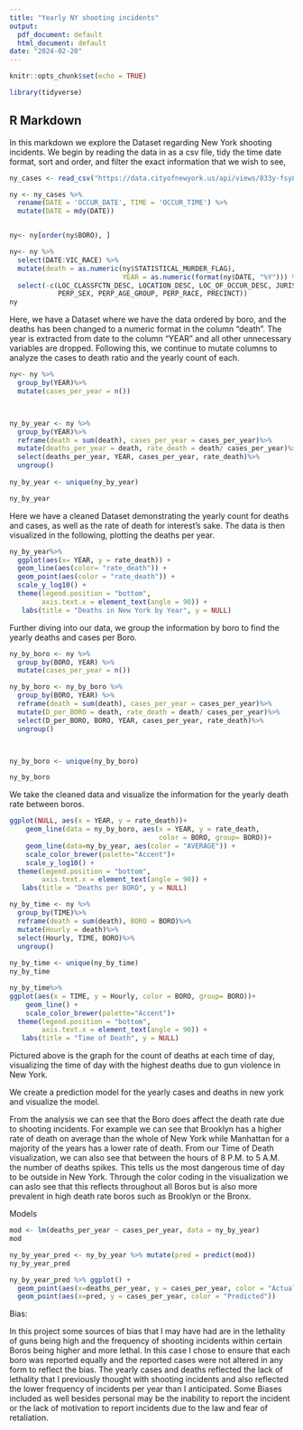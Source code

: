 ---
title: "Yearly NY shooting incidents"
output:
  pdf_document: default
  html_document: default
date: "2024-02-20"
---

```{r setup, include=FALSE}
knitr::opts_chunk$set(echo = TRUE)

```
```{r library calls}
library(tidyverse)

```
## R Markdown
In this markdown we explore the Dataset regarding New York shooting incidents. We begin by reading the data in as a csv file, tidy the time date format, sort and order, and filter the exact information that we wish to see,

```{r cleaning}



ny_cases <- read_csv("https://data.cityofnewyork.us/api/views/833y-fsy8/rows.csv?accessType=DOWNLOAD")

ny <- ny_cases %>%
  rename(DATE = 'OCCUR_DATE', TIME = 'OCCUR_TIME') %>%
  mutate(DATE = mdy(DATE))


ny<- ny[order(ny$BORO), ]

ny<- ny %>%
  select(DATE:VIC_RACE) %>%
  mutate(death = as.numeric(ny$STATISTICAL_MURDER_FLAG), 
                            YEAR = as.numeric(format(ny$DATE, "%Y"))) %>%
  select(-c(LOC_CLASSFCTN_DESC, LOCATION_DESC, LOC_OF_OCCUR_DESC, JURISDICTION_CODE,
            PERP_SEX, PERP_AGE_GROUP, PERP_RACE, PRECINCT))
ny
```

Here, we have a Dataset where we have the data ordered by boro, and the deaths has been changed to a numeric format in the column "death". The year is extracted from date to the column "YEAR" and all other unnecessary variables are dropped. Following this, we continue to mutate columns to analyze the cases to death ratio and the yearly count of each. 

```{r analyzing}



ny<- ny %>%
  group_by(YEAR)%>%
  mutate(cases_per_year = n())



ny_by_year <- ny %>%
  group_by(YEAR)%>%
  reframe(death = sum(death), cases_per_year = cases_per_year)%>%
  mutate(deaths_per_year = death, rate_death = death/ cases_per_year)%>%
  select(deaths_per_year, YEAR, cases_per_year, rate_death)%>%
  ungroup()
  
ny_by_year <- unique(ny_by_year)

ny_by_year
```


Here we have a cleaned Dataset demonstrating the yearly count for deaths and cases, as well as the rate of death for interest's sake. The data is then visualized in the following, plotting the deaths per year. 


```{r year visualization}
ny_by_year%>%
  ggplot(aes(x= YEAR, y = rate_death)) + 
  geom_line(aes(color= "rate_death")) + 
  geom_point(aes(color = "rate_death")) + 
  scale_y_log10() +
  theme(legend.position = "bottom",
        axis.text.x = element_text(angle = 90)) +
   labs(title = "Deaths in New York by Year", y = NULL)

```

Further diving into our data, we group the information by boro to find the yearly deaths and cases per Boro.


```{r by_boro}
ny_by_boro <- ny %>%
  group_by(BORO, YEAR) %>%
  mutate(cases_per_year = n())

ny_by_boro <- ny_by_boro %>%
  group_by(BORO, YEAR) %>%
  reframe(death = sum(death), cases_per_year = cases_per_year)%>%
  mutate(D_per_BORO = death, rate_death = death/ cases_per_year)%>%
  select(D_per_BORO, BORO, YEAR, cases_per_year, rate_death)%>%
  ungroup()



ny_by_boro <- unique(ny_by_boro)

ny_by_boro

```

We take the cleaned data and visualize the information for the yearly death rate between boros.


```{r Boro visualization}
  
ggplot(NULL, aes(x = YEAR, y = rate_death))+
    geom_line(data = ny_by_boro, aes(x = YEAR, y = rate_death,
                                     color = BORO, group= BORO))+
    geom_line(data=ny_by_year, aes(color = "AVERAGE")) +
    scale_color_brewer(palette="Accent")+
    scale_y_log10() +
  theme(legend.position = "bottom",
        axis.text.x = element_text(angle = 90)) +
   labs(title = "Deaths per BORO", y = NULL)
```
```{r time}
ny_by_time <- ny %>%
  group_by(TIME)%>%
  reframe(death = sum(death), BORO = BORO)%>%
  mutate(Hourly = death)%>%
  select(Hourly, TIME, BORO)%>%
  ungroup()
  
ny_by_time <- unique(ny_by_time)
ny_by_time

ny_by_time%>%
ggplot(aes(x = TIME, y = Hourly, color = BORO, group= BORO))+
    geom_line() +
    scale_color_brewer(palette="Accent")+
  theme(legend.position = "bottom",
        axis.text.x = element_text(angle = 90)) +
   labs(title = "Time of Death", y = NULL)
```

Pictured above is the graph for the count of deaths at each time of day, visualizing the time of day with the highest deaths due to gun violence in New York.

We create a prediction model for the yearly cases and deaths in new york and visualize the model. 

From the analysis we can see that the Boro does affect the death rate due to shooting incidents. For example we can see that Brooklyn has a higher rate of death on average than the whole of New York while Manhattan for a majority of the years has a lower rate of death. From our Time of Death visualization, we can also see that between the hours of 8 P.M. to 5 A.M. the number of deaths spikes. This tells us the most dangerous time of day to be outside in New York. Through the color coding in the visualization we can aslo see that this reflects throughout all Boros but is also more prevalent in high death rate boros such as Brooklyn or the Bronx.

Models
```{r models}
mod <- lm(deaths_per_year ~ cases_per_year, data = ny_by_year)
mod

ny_by_year_pred <- ny_by_year %>% mutate(pred = predict(mod))
ny_by_year_pred

ny_by_year_pred %>% ggplot() + 
  geom_point(aes(x=deaths_per_year, y = cases_per_year, color = "Actual"))+ 
  geom_point(aes(x=pred, y = cases_per_year, color = "Predicted"))
```

Bias:

In this project some sources of bias that I may have had are in the lethality of guns being high and the frequency of shooting incidents within certain Boros being higher and more lethal. In this case I chose to ensure that each boro was reported equally and the reported cases were not altered in any form to reflect the bias. The yearly cases and deaths reflected the lack of lethality that I previously thought with shooting incidents and also reflected the lower frequency of incidents per year than I anticipated. Some Biases included as well besides personal may be the inability to report the incident or the lack of motivation to report incidents due to the law and fear of retaliation.

